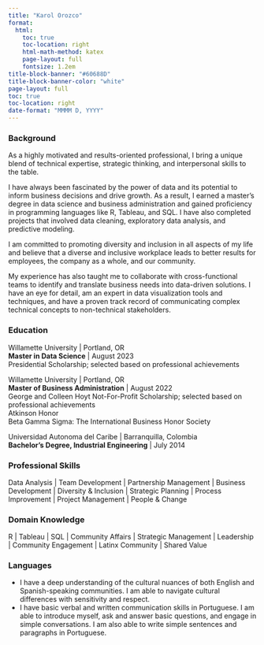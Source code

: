 ```yaml
---
title: "Karol Orozco"
format:
  html:
    toc: true
    toc-location: right
    html-math-method: katex
    page-layout: full
    fontsize: 1.2em
title-block-banner: "#60688D"
title-block-banner-color: "white"
page-layout: full
toc: true
toc-location: right
date-format: "MMMM D, YYYY"
---
```


### Background

As a highly motivated and results-oriented professional, I bring a unique blend of technical expertise, strategic thinking, and interpersonal skills to the table.

I have always been fascinated by the power of data and its potential to inform business decisions and drive growth. As a result, I earned a master's degree in data science and business administration and gained proficiency in programming languages like R, Tableau, and SQL. I have also completed projects that involved data cleaning, exploratory data analysis, and predictive modeling.

I am committed to promoting diversity and inclusion in all aspects of my life and believe that a diverse and inclusive workplace leads to better results for employees, the company as a whole, and our community.

My experience has also taught me to collaborate with cross-functional teams to identify and translate business needs into data-driven solutions. I have an eye for detail, am an expert in data visualization tools and techniques, and have a proven track record of communicating complex technical concepts to non-technical stakeholders.


### Education

Willamette University \| Portland, OR\
**Master in Data Science** \| August 2023\
Presidential Scholarship; selected based on professional achievements\

Willamette University \| Portland, OR\
**Master of Business Administration** \| August 2022\
George and Colleen Hoyt Not-For-Profit Scholarship; selected based on professional achievements\
Atkinson Honor\
Beta Gamma Sigma: The International Business Honor Society\

Universidad Autonoma del Caribe \| Barranquilla, Colombia\
**Bachelor's Degree, Industrial Engineering** \| July 2014\


### Professional Skills

Data Analysis \| Team Development \| Partnership Management \| Business Development \| Diversity & Inclusion \| Strategic Planning \| Process Improvement \| Project Management \| People & Change

### Domain Knowledge

R \| Tableau \| SQL \| Community Affairs \| Strategic Management \| Leadership \| Community Engagement \| Latinx Community \| Shared Value


### Languages

-   I have a deep understanding of the cultural nuances of both English and Spanish-speaking communities. I am able to navigate cultural differences with sensitivity and respect.
-   I have basic verbal and written communication skills in Portuguese. I am able to introduce myself, ask and answer basic questions, and engage in simple conversations. I am also able to write simple sentences and paragraphs in Portuguese.
